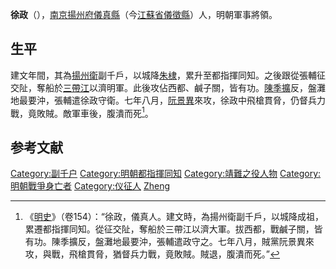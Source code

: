 {{Otheruses|other=名为徐政的其他人物|徐政}}

'''徐政'''（{{bd|？||1409年|catIdx=}}），[[南京|南京]][[揚州府|揚州府]][[儀真縣|儀真縣]]（今[[江蘇省|江蘇省]][[儀徵縣|儀徵縣]]）人，明朝軍事將領。

== 生平 ==
建文年間，其為[[揚州衛|揚州衛]]副千戶，以城降[[朱棣|朱棣]]，累升至都指揮同知。之後跟從張輔征交阯，奪船於[[三帶江|三帶江]]以濟明軍。此後攻佔西都、鹹子關，皆有功。[[陳季擴|陳季擴]]反，盤灘地最要沖，張輔遣徐政守衛。七年八月，[[阮景異|阮景異]]來攻，徐政中飛槍貫脅，仍督兵力戰，竟敗賊。敵軍車後，腹潰而死<ref>《[[明史|明史]]》（卷154）：“徐政，儀真人。建文時，為揚州衛副千戶，以城降成祖，累遷都指揮同知。從征交阯，奪船於三帶江以濟大軍。拔西都，戰鹹子關，皆有功。陳季擴反，盤灘地最要沖，張輔遣政守之。七年八月，賊黨阮景異來攻，與戰，飛槍貫脅，猶督兵力戰，竟敗賊。賊退，腹潰而死。”</ref>。

== 参考文献 ==
{{wikisource|明史/卷154}}
{{reflist}}

{{明朝官员小作品}}
{{Authority control}}
{{DEFAULTSORT:Xu徐}}
[[Category:副千户|Category:副千户]]
[[Category:明朝都指揮同知|Category:明朝都指揮同知]]
[[Category:靖難之役人物|Category:靖難之役人物]]
[[Category:明朝戰爭身亡者|Category:明朝戰爭身亡者]]
[[Category:仪征人|Category:仪征人]]
[[Category:徐姓|Zheng]]